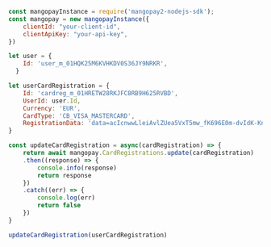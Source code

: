   
```javascript NodeJS  
const mangopayInstance = require('mangopay2-nodejs-sdk');
const mangopay = new mangopayInstance({
    clientId: "your-client-id",
    clientApiKey: "your-api-key",
})

let user = {
    Id: 'user_m_01HQK25M6KVHKDV0S36JY9NRKR',
  }

let userCardRegistration = {
    Id: 'cardreg_m_01HRETW28RKJFC8RB9H625RVBD',
    UserId: user.Id,
    Currency: 'EUR',
    CardType: 'CB_VISA_MASTERCARD',
    RegistrationData: 'data=acIcnwwLleiAvlZUea5VxT5mw_fK696E0m-dvIdK-KnTCrftajOU7W3fTvYLnKiF68q7RUkmAEL86Wi8c0oX7wHD6vfA3lowMRD7SvlcCCl6Xl3Esy_DIyBzznraJzm70ftIYwFxOdfmDQ5GtM_cIg'
}

const updateCardRegistration = async(cardRegistration) => {
    return await mangopay.CardRegistrations.update(cardRegistration)
    .then((response) => {
        console.info(response)
        return response
    })
    .catch((err) => {
        console.log(err)
        return false
    })
}

updateCardRegistration(userCardRegistration)  
```